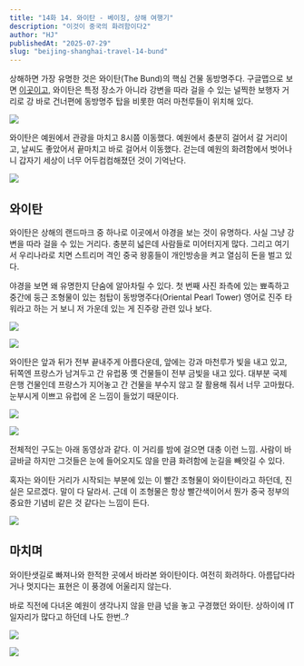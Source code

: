 ```yaml
---
title: "14화 14. 와이탄 - 베이징, 상해 여행기"
description: "이것이 중국의 화려함이다2"
author: "HJ"
publishedAt: "2025-07-29"
slug: "beijing-shanghai-travel-14-bund"
---
```


상해하면 가장 유명한 것은 와이탄(The Bund)의 핵심 건물 동방명주다. 구글맵으로 보면 [이곳이고,](https://www.google.co.kr/maps/place/Waitan/@31.2330237,121.4927836,20.55z/data=!4m6!3m5!1s0x35b270f66cc7c791:0x8925ae81f32e339a!8m2!3d31.232994!4d121.492796!16s%2Fg%2F11cm1jzbnh?hl=ko&entry=ttu&g_ep=EgoyMDI1MDIwNS4xIKXMDSoASAFQAw%3D%3D) 와이탄은 특정 장소가 아니라 강변을 따라 걸을 수 있는 널찍한 보행자 거리로 강 바로 건너편에 동방명주 탑을 비롯한 여러 마천루들이 위치해 있다.

![](https://img1.daumcdn.net/thumb/R1280x0/?fname=http://t1.daumcdn.net/brunch/service/user/aVyy/image/E7cljpdfqoIGFB6R2FfVBK9wblA.png)

와이탄은 예원에서 관광을 마치고 8시쯤 이동했다. 예원에서 충분히 걸어서 갈 거리이고, 날씨도 좋았어서 끝마치고 바로 걸어서 이동했다. 걷는데 예원의 화려함에서 벗어나니 갑자기 세상이 너무 어두컴컴해졌던 것이 기억난다. 

![](https://img1.daumcdn.net/thumb/R1280x0/?fname=http://t1.daumcdn.net/brunch/service/user/aVyy/image/1zRLLNY2QzrsalO7QNHFiWkhBG8.jpg)

## **와이탄**

와이탄은 상해의 랜드마크 중 하나로 이곳에서 야경을 보는 것이 유명하다. 사실 그냥 강변을 따라 걸을 수 있는 거리다. 충분히 넓은데 사람들로 미어터지게 많다. 그리고 여기서 우리나라로 치면 스트리머 격인 중국 왕홍들이 개인방송을 켜고 열심히 돈을 벌고 있다.

야경을 보면 왜 유명한지 단숨에 알아차릴 수 있다. 첫 번째 사진 좌측에 있는 뾰족하고 중간에 둥근 조형물이 있는 첨탑이 동방명주다(Oriental Pearl Tower) 영어로 진주 타워라고 하는 거 보니 저 가운데 있는 게 진주랑 관련 있나 보다. 

![](https://t1.daumcdn.net/thumb/R1280x0/?fname=http://t1.daumcdn.net/brunch/service/user/aVyy/image/0dQ2tYBak8fHc6UkMd4Y2cgi4ug.jpg)

![](https://t1.daumcdn.net/thumb/R1280x0.fjpg/?fname=http://t1.daumcdn.net/brunch/service/user/aVyy/image/x4B4-YTxfyzLsYt_g5VGE26BHxA.JPG)

와이탄은 앞과 뒤가 전부 끝내주게 아름다운데, 앞에는 강과 마천루가 빛을 내고 있고, 뒤쪽엔 프랑스가 남겨두고 간 유럽풍 옛 건물들이 전부 금빛을 내고 있다. 대부분 국제 은행 건물인데 프랑스가 지어놓고 간 건물을 부수지 않고 잘 활용해 줘서 너무 고마웠다. 눈부시게 이쁘고 유럽에 온 느낌이 들었기 때문이다. 

![](https://t1.daumcdn.net/thumb/R1280x0.fjpg/?fname=http://t1.daumcdn.net/brunch/service/user/aVyy/image/Lvmbfo9pfInC58dNTHjlRsFLUPo.JPG)

![](https://t1.daumcdn.net/thumb/R1280x0.fjpg/?fname=http://t1.daumcdn.net/brunch/service/user/aVyy/image/35maiJmEo7c7uwW6OT4VV8ZUriU.JPG)

전체적인 구도는 아래 동영상과 같다. 이 거리를 밤에 걸으면 대충 이런 느낌. 사람이 바글바글 하지만 그것들은 눈에 들어오지도 않을 만큼 화려함에 눈길을 빼앗길 수 있다.

혹자는 와이탄 거리가 시작되는 부분에 있는 이 빨간 조형물이 와이탄이라고 하던데, 진실은 모르겠다. 말이 다 달라서. 근데 이 조형물은 항상 빨간색이어서 뭔가 중국 정부의 중요한 기념비 같은 것 같다는 느낌이 든다.

![](https://img1.daumcdn.net/thumb/R1280x0.fjpg/?fname=http://t1.daumcdn.net/brunch/service/user/aVyy/image/VS5B8bScW26hZRcfunI22vMh9ZI.JPG)

## **마치며**

와이탄샛길로 빠져나와 한적한 곳에서 바라본 와이탄이다. 여전히 화려하다. 아름답다라거나 멋지다는 표현은 이 풍경에 어울리지 않는다. 

바로 직전에 다녀온 예원이 생각나지 않을 만큼 넋을 놓고 구경했던 와이탄. 상하이에 IT일자리가 많다고 하던데 나도 한번..?

![](https://t1.daumcdn.net/thumb/R1280x0.fjpg/?fname=http://t1.daumcdn.net/brunch/service/user/aVyy/image/v2ei0sxsVgsjjbgEyCfaGM6Wwwc.JPG)

![](https://t1.daumcdn.net/thumb/R1280x0.fjpg/?fname=http://t1.daumcdn.net/brunch/service/user/aVyy/image/g0rWrPWs71JdbTGhphDoq7jPbBg.JPG)